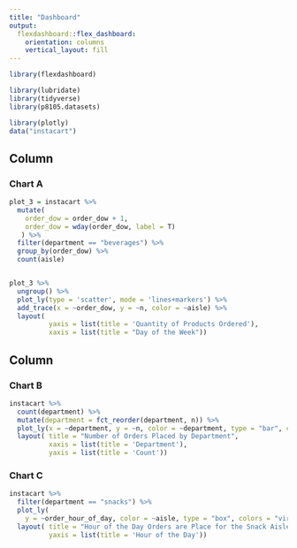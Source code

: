 ```yaml
---
title: "Dashboard"
output: 
  flexdashboard::flex_dashboard:
    orientation: columns
    vertical_layout: fill
---
```


```r
library(flexdashboard)

library(lubridate)
library(tidyverse)
library(p8105.datasets)

library(plotly)
data("instacart") 
```

Column {data-width=650}
-----------------------------------------------------------------------

### Chart A

```r
plot_3 = instacart %>% 
  mutate(
    order_dow = order_dow + 1,
    order_dow = wday(order_dow, label = T)
   ) %>% 
  filter(department == "beverages") %>% 
  group_by(order_dow) %>% 
  count(aisle)


plot_3 %>% 
  ungroup() %>% 
  plot_ly(type = 'scatter', mode = 'lines+markers') %>% 
  add_trace(x = ~order_dow, y = ~n, color = ~aisle) %>% 
  layout(
          yaxis = list(title = 'Quantity of Products Ordered'),
          xaxis = list(title = "Day of the Week"))
```

Column {data-width=350}
-----------------------------------------------------------------------

### Chart B

```r
instacart %>% 
  count(department) %>% 
  mutate(department = fct_reorder(department, n)) %>% 
  plot_ly(x = ~department, y = ~n, color = ~department, type = "bar", colors = "viridis") %>% 
  layout( title = "Number of Orders Placed by Department",
          xaxis = list(title = 'Department'), 
          yaxis = list(title = 'Count'))
```

### Chart C

```r
instacart %>% 
  filter(department == "snacks") %>% 
  plot_ly(
    y = ~order_hour_of_day, color = ~aisle, type = "box", colors = "viridis") %>% 
  layout( title = "Hour of the Day Orders are Place for the Snack Aisles",
          yaxis = list(title = 'Hour of the Day'))
```

